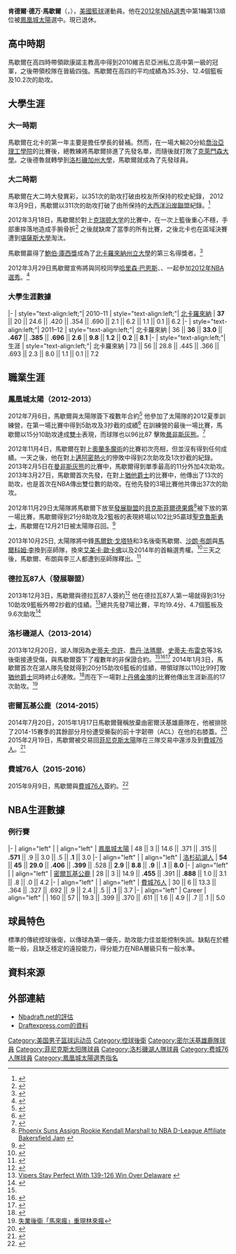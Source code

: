 {{noteTA|G1=NBA}}
{{Infobox NBA Player
| name       = 肯德爾·馬歇爾<br />Kendall Marshall
| image      = Kendall Marshall cropped.jpg
| image_size = 175px
| caption    = 馬歇爾在大學校隊時的照片
| position   = [[控球後衛|控球後衛]]
| height_ft  = 6
| height_in  = 4
| weight_lb  = 195
| league     = [[NBA|NBA]]
| team       = 
| number     = 
| nationality = {{USA}}
| birth_date  = {{birth date and age|mf=yes|1991|8|19}}
| birth_place = {{USA}}[[維吉尼亞州|維吉尼亞州]][[威廉王子縣|威廉王子郡]][[鄧弗里斯|鄧弗里斯]]
| highschool  = {{link-en|歐康諾主教高中|Bishop Denis J. O'Connell High School}}（[[阿靈頓郡_(維吉尼亞州)|阿靈頓郡 (維吉尼亞州)]]）
| college      = [[北卡羅來納大學教堂山分校|北卡羅來納大學教堂山分校]]
| draft =
| draft_year   = 2012
| draft_round  = 1
| draft_pick   = 13
| draft_team   = [[鳳凰城太陽|鳳凰城太陽]]
| career_start = 2012
| career_end   = <!-- 退休年份 --> 2017
| years1 = {{nbay|2012|full=y}} 
| team1 = [[鳳凰城太陽|鳳凰城太陽]]
| years2 = 2012 
| team2 = →[[貝克斯菲爾德果醬|貝克斯菲爾德果醬]]
| years3 = 2013 
| team3 = →[[德拉瓦87人|德拉瓦87人]]
| years4 = {{nbay|2013|full=y}} 
| team4 = [[洛杉磯湖人|洛杉磯湖人]]
| years5       = {{nbay|2014|full=y}} 
| team5        = [[密尔沃基雄鹿隊|密尔沃基雄鹿隊]]
| years6       = {{nbay|2015|full=y}}
| team6        = [[費城76人|費城76人]]
| highlights = 
*[[鮑伯·庫西獎|鮑伯·庫西獎]] (2012)
*[[美聯社|美聯社]]全美最佳陣容第三隊 2012)
*[[大西洋沿岸聯盟|大西洋沿岸聯盟]]-男子籃球第二隊 (2012)
*大西洋沿岸聯盟-男子籃球第三隊 (2011)
*大西洋沿岸聯盟-男子籃球新人隊 (2011)
*[[麥當勞高中全明星賽|麥當勞高中全明星賽]] （2010）
}}
'''肯德爾·德万·馬歇爾'''（{{lang-en|'''Kendall Dewan Marshall'''}}，{{bd|1991年|8月19日|}}），[[美國|美國]][[籃球|籃球]]運動員。他在[[2012年NBA選秀|2012年NBA選秀]]中第1輪第13順位被[[鳳凰城太陽|鳳凰城太陽]]選中。現已退休。

==高中時期==
馬歇爾在高四時帶領歐康諾主教高中得到2010維吉尼亞洲私立高中第一級的冠軍，之後帶領校隊在{{link-en|華盛頓天主教學校運動員聯賽|Washington Catholic Athletic Conference}}晉級四強。馬歇爾在高四的平均成績為35.3分、12.4個籃板及10.2次的助攻。

==大學生涯==
===大一時期===
馬歇爾在北卡的第一年主要是擔任學長{{link-en|拉里·德魯二世|Larry Drew II}}的替補。然而，在一場大輸20分給[[喬治亞理工學院|喬治亞理工學院]]的比賽後，總教練{{link-en|羅伊·威廉斯|Roy Williams (coach)}}將馬歇爾排進了先發名單，而隨後就打敗了[[克萊門森大學|克萊門森大學]]。之後德魯就轉學到[[洛杉磯加利福尼亞大學|洛杉磯加州大學]]，馬歇爾就成為了先發球員。

===大二時期===
馬歇爾在大二時大發異彩，以351次的助攻打破由校友{{link-en|Ed Cota|Ed Cota}}所保持的校史紀錄， 2012年3月9日，馬歇爾以311次的助攻打破了由{{link-en|Craig Neal|Craig Neal}}所保持的[[大西洋沿岸聯盟|大西洋沿岸聯盟]]紀錄。<ref name="autogenerated1">{{cite web |author=Andy KatzSenior Writer, ESPN.comFollowArchive |url=http://sports.espn.go.com/ncb/tournament/2011/columns/story?columnist=katz_andy&id=6224000 |title=North Carolina Tar Heels surge with Kendall Marshall in the starting lineup - NCAA tournament - ESPN |publisher=Sports.espn.go.com |date=2011-03-16 |accessdate=2012-07-11 |archive-date=2014-01-04 |archive-url=https://web.archive.org/web/20140104205755/http://sports.espn.go.com/ncb/tournament/2011/columns/story?columnist=katz_andy&id=6224000 |dead-url=no }}</ref>

2012年3月18日，馬歇爾於對上[[克瑞顿大学|克瑞顿大学]]的比賽中，在一次上籃後重心不穩，手部重摔落地造成手腕骨折<ref>{{citeweb |url=http://content.usatoday.com/communities/campusrivalry/post/2012/03/uncs-kendall-marshall-fractures-right-wrist/1#.T_ZeevWDmSo |title=Kendall Marshall fractures right wrist as UNC beats Creighton |publisher=Content.usatoday.com |date=2012-03-19 |accessdate=2012-07-11 |archive-date=2017-05-29 |archive-url=https://web.archive.org/web/20170529074031/http://content.usatoday.com/communities/campusrivalry/post/2012/03/uncs-kendall-marshall-fractures-right-wrist/1#.T_ZeevWDmSo |dead-url=no }}</ref> 之後就缺席了當季的所有比賽，之後北卡也在區域決賽遭到[[堪薩斯大學|堪薩斯大學]]淘汰。 

馬歇爾贏得了[[鮑伯·庫西獎|鮑伯·庫西獎]]成為了[[北卡羅來納州立大學|北卡羅來納州立大學]]的第三名得獎者。<ref>{{Cite web |url=http://www.tarheelblog.com/2012/03/kendall-marshall-wins-bob-cousy-award/ |title=Kendall Marshall Wins Bob Cousy Award - Tar Heel Blog |access-date=2014-02-07 |archive-url=https://web.archive.org/web/20140106103343/http://www.tarheelblog.com/2012/03/kendall-marshall-wins-bob-cousy-award/ |archive-date=2014-01-06 |dead-url=yes }}</ref>

2012年3月29日馬歇爾宣佈將與同校同學[[哈里森·巴恩斯|哈里森·巴恩斯]]、{{link-en|約翰·韓森|John Henson (basketball)}}、{{link-en|泰勒·齊勒|Tyler Zeller}}一起參加[[2012年NBA選秀|2012年NBA選秀]]。<ref name=bglobe3292012>{{cite news|last=Beard|first=Aaron|title=UNC’s Barnes, Henson, Marshall entering NBA draft|url=http://www.boston.com/sports/colleges/mens_basketball/articles/2012/03/29/uncs_barnes_henson_marshall_entering_nba_draft/|accessdate=November 28, 2013|work=Boston.com|date=March 29, 2012|archive-date=2016-03-04|archive-url=https://web.archive.org/web/20160304215744/http://www.boston.com/sports/colleges/mens_basketball/articles/2012/03/29/uncs_barnes_henson_marshall_entering_nba_draft/|dead-url=no}}</ref>

===大學生涯數據===
{{NBA player statistics start}}
|-
| style="text-align:left;"| 2010–11
| style="text-align:left;"| [[北卡羅來納柏油腳跟男子籃球隊|北卡羅來納]]
| '''37''' || 20 || 24.6 || .420 || .354 || .690 || 2.1 || 6.2 || 1.1 || 0.1 || 6.2
|-
| style="text-align:left;"| 2011–12
| style="text-align:left;"| 北卡羅來納
| 36 || '''36''' || '''33.0''' || '''.467''' || '''.385''' || '''.696''' || '''2.6''' || '''9.8''' || '''1.2''' || '''0.2''' || '''8.1'''
|-
| style="text-align:left;"| 生涯
| style="text-align:left;"| 北卡羅來納
| 73 || 56 || 28.8 || .445 || .366 || .693 || 2.3 || 8.0 || 1.1 || 0.1 || 7.2
{{S-end}}

==職業生涯==
===鳳凰城太陽（2012-2013）===
2012年7月6日，馬歇爾與太陽隊簽下複數年合約<ref>{{cite web|url=http://espn.go.com/nba/story/_/id/8170658/phoenix-suns-sign-point-guard-kendall-marshall-rookie-deal|title=Suns sign Kendall Marshall|work=ESPN.com|date=July 16, 2012|accessdate=November 28, 2013|archive-date=2016-03-25|archive-url=https://web.archive.org/web/20160325080413/http://espn.go.com/nba/story/_/id/8170658/phoenix-suns-sign-point-guard-kendall-marshall-rookie-deal|dead-url=no}}</ref> 他參加了太陽隊的2012夏季訓練營，在第一場比賽中得到5助攻及3抄截的成績<ref>{{cite web|url=http://www.nba.com/suns/news/marshall_120717|title=Marshall Makes His Suns Debut|work=NBA.com|date=July 17, 2012|accessdate=November 28, 2013|archive-date=2020-11-11|archive-url=https://web.archive.org/web/20201111231812/http://www.nba.com/suns/news/marshall_120717|dead-url=no}}</ref> 在訓練營的最後一場比賽，馬歇爾以15分10助攻達成[[雙十|雙十]]表現，而球隊也以96比87 擊敗[[孟菲斯灰熊|曼非斯灰熊]]。<ref>{{cite web |url=http://www.nba.com/summer-league/games/20120721/MEMPHX/gameinfo.html |title=Summer League: Suns 94, Grizzlies 87 |work=NBA.com |date=July 21, 2012 |accessdate=November 28, 2013 |archive-url=https://web.archive.org/web/20131026221330/http://www.nba.com/summer-league/games/20120721/MEMPHX/gameinfo.html |archive-date=2013-10-26 |dead-url=yes }}</ref>

2012年11月4日，馬歇爾在對上[[奧蘭多魔術|奧蘭多魔術]]的比賽初次亮相，但並沒有得到任何成績。一天之後，他在對上[[邁阿密熱火|邁阿密熱火]]的慘敗中得到2次助攻及1次抄截的紀錄。2013年2月5日在[[孟菲斯灰熊|曼非斯灰熊]]的比賽中，馬歇爾得到單季最高的11分外加4次助攻。2013年3月27日，馬歇爾首次先發，在對上[[猶他爵士|猶他爵士]]的比賽中，他傳出了13次的助攻，也是首次在NBA傳出雙位數的助攻。在他先發的3場比賽他共傳出37次的助攻。

2012年11月29日太陽隊將馬歇爾下放至[[NBA發展聯盟|發展聯盟]]的[[貝克斯菲爾德果醬|貝克斯菲爾德果醬]]<ref>[http://www.nba.com/dleague/news/phoenix_suns_assign_rookie_kendall_marshall_bakersfield_jam_2012_11_29.html Phoenix Suns Assign Rookie Kendall Marshall to NBA D-League Affiliate Bakersfield Jam] {{webarchive|url=https://web.archive.org/web/20121130202422/http://www.nba.com/dleague/news/phoenix_suns_assign_rookie_kendall_marshall_bakersfield_jam_2012_11_29.html |date=2012-11-30 }}</ref>被下放的第一場比賽，馬歇爾得到21分8助攻及2籃板的表現終場以102比95贏球[[聖克魯斯勇士|聖克魯斯勇士]]，馬歇爾在12月21日被太陽隊召回。<ref>{{Cite web |url=http://www.nba.com/suns/marshall-recalled-d-league |title=Marshall Recalled From D-League |access-date=2014-02-07 |archive-date=2019-05-19 |archive-url=https://web.archive.org/web/20190519023622/https://www.nba.com/suns/marshall-recalled-d-league |dead-url=no }}</ref>

2013年10月25日, 太陽隊將中鋒[[馬爾欽·戈塔特|馬爾欽·戈塔特]]和3名後衛馬歇爾、[[香农·布朗|沙朗·布朗]]與[[馬爾科姆·李|馬爾科姆·李]]換到巫師隊，換來[[艾美卡·歐卡佛|艾美卡·歐卡佛]]以及2014年的首輪選秀權。<ref>{{cite web|url=http://www.nba.com/wizards/wizards-acquire-gortat-suns|title=Wizards Acquire Gortat From Suns|work=NBA.com|publisher=Turner Sports Interactive, Inc.|accessdate=October 25, 2013|date=October 25, 2013|archive-date=2015-10-25|archive-url=https://web.archive.org/web/20151025172405/http://www.nba.com/wizards/wizards-acquire-gortat-suns|dead-url=no}}</ref>三天之後，馬歇爾、布朗與李三人都遭到巫師隊釋出。<ref>{{cite web|url=http://www.nba.com/wizards/wizards-waive-brown-lee-and-marshall|title=Wizards Waive Brown, Lee and Marshall|work=NBA.com|publisher=Turner Sports Interactive, Inc.|accessdate=October 28, 2013|date=October 28, 2013|archive-date=2019-12-28|archive-url=https://web.archive.org/web/20191228154228/https://www.nba.com/wizards/wizards-waive-brown-lee-and-marshall|dead-url=no}}</ref>

===德拉瓦87人（發展聯盟）===
2013年12月3日，馬歇爾與德拉瓦87人簽約<ref>{{cite web|url=http://www.nj.com/sixers/index.ssf/2013/12/kendall_marshall_signed_by_del_1.html|title=Kendall Marshall claimed by Delaware 87ers, Sixers D-League team|work=NJ.com|publisher=New Jersey On-Line LLC|accessdate=December 3, 2013|date=December 3, 2013|archive-date=2016-03-04|archive-url=https://web.archive.org/web/20160304034929/http://www.nj.com/sixers/index.ssf/2013/12/kendall_marshall_signed_by_del_1.html|dead-url=no}}</ref> 他在德拉瓦87人第一場就得到31分10助攻9籃板外帶2抄截的佳績。<ref>[http://www.nba.com/dleague/games/20131205/DELRGV/gameinfo.html Vipers Stay Perfect With 139-126 Win Over Delaware] {{webarchive|url=https://web.archive.org/web/20131208065211/http://www.nba.com/dleague/games/20131205/DELRGV/gameinfo.html |date=2013-12-08 }}</ref>總共先發7場比賽，平均19.4分、4.7個籃板及9.6次助攻<ref name="#1">{{cite web|url=http://www.nba.com/lakers/releases/131220kendallmarshall|title=Lakers Sign Kendall Marshall|date=December 20, 2013|work=NBA.com|publisher=Turner Sports Interactive, Inc.|accessdate=December 24, 2013|archive-date=2021-01-19|archive-url=https://web.archive.org/web/20210119173115/https://www.nba.com/lakers/releases/131220kendallmarshall|dead-url=no}}</ref>

===洛杉磯湖人（2013-2014）===
2013年12月20日，湖人隊因為[[史蒂夫·奈許|史蒂夫·奈許]]、[[喬丹·法瑪爾|喬丹·法瑪爾]]、[[史蒂夫·布雷克|史蒂夫·布雷克]]等3名後衛接連受傷，與馬歇爾簽下了複數年的非保證合約。<ref name="#1"/><ref>{{Cite web |url=http://www.latimes.com/sports/lakersnow/la-sp-ln-lakers-agree-terms-kendall-marshall-20131219,0,6451013.story#axzz2nytXOdc6 |title=Lakers agree to terms with point guard Kendall Marshall |access-date=2014-02-08 |archive-date=2014-04-22 |archive-url=https://web.archive.org/web/20140422104422/http://www.latimes.com/sports/lakersnow/la-sp-ln-lakers-agree-terms-kendall-marshall-20131219,0,6451013.story#axzz2nytXOdc6 |dead-url=no }}</ref><ref>{{Cite web |url=http://www.ettoday.net/news/20131220/308796.htm |title=NBA／湖人解救「控球荒」找發展聯盟馬歇爾扛重任 |access-date=2014-02-08 |archive-date=2014-05-10 |archive-url=https://web.archive.org/web/20140510003411/http://www.ettoday.net/news/20131220/308796.htm |dead-url=no }}</ref> 2014年1月3日，馬歇爾首次在湖人隊先發就得到20分15助攻6籃板的佳績，帶領球隊以110比99打敗[[猶他爵士|猶他爵士]]同時終止6連敗。<ref>{{Cite web |url=http://www.ettoday.net/news/20140104/312987.htm |title=NBA／湖人重演林來瘋？馬歇爾20+15讓教頭想起林書豪 |access-date=2014-02-08 |archive-date=2014-02-08 |archive-url=https://web.archive.org/web/20140208031443/http://www.ettoday.net/news/20140104/312987.htm |dead-url=no }}</ref>而在下一場對上[[丹佛金塊|丹佛金塊]]的比賽他傳出生涯新高的17次助攻。<ref>[http://news.pchome.com.tw/living/awakening/20140106/print-13890117213417343009.html 失業後衛「馬來瘋」重現林來瘋]</ref>

===密爾瓦基公鹿（2014-2015）===
2014年7月20日，2015年1月17日馬歇爾聲稱放棄由密爾沃基雄鹿隊在，他被排除了2014-15賽季的其餘部分月份遭受撕裂的前十字韌帶（ACL）在他的右膝蓋。<ref>{{cite web|title=Kendall Marshall Injury Update|url=http://www.nba.com/bucks/release/kendall-marshall-injury-update|work=NBA.com|date=January 17, 2015|accessdate=January 20, 2015|archive-date=2020-11-08|archive-url=https://web.archive.org/web/20201108095209/https://www.nba.com/bucks/release/kendall-marshall-injury-update|dead-url=no}}</ref>
2015年2月19日，馬歇爾被交易回[[菲尼克斯太陽|菲尼克斯太陽]]隊在三隊交易中還涉及到[[費城76人|費城76人]]。<ref>{{cite web|url=http://www.nba.com/suns/press-release/suns-sign-barron-10-day-contract|title=Suns Sign Barron to 10-Day Contract|work=NBA.com|date=February 21, 2015|accessdate=February 21, 2015|archive-date=2020-12-04|archive-url=https://web.archive.org/web/20201204051845/https://www.nba.com/suns/press-release/suns-sign-barron-10-day-contract|dead-url=no}}</ref>

===費城76人（2015-2016）===
2015年9月9日，馬歇爾與[[費城76人|費城76人]]簽約。<ref>{{cite web|url=http://www.nba.com/sixers/ness/150909-marshall-signed|title=Sixers Sign Kendall Marshall|work=NBA.com|date=September 9, 2015|accessdate=September 9, 2015|archive-date=2021-01-21|archive-url=https://web.archive.org/web/20210121044302/https://www.nba.com/sixers/ness/150909-marshall-signed|dead-url=no}}</ref>

==NBA生涯數據==
===例行賽===
{{NBA player statistics start}}
|-
| align="left" | {{nbay|2012}}
| align="left" | [[鳳凰城太陽|鳳凰城太陽]]
| 48 || 3 || 14.6 || .371 || .315 || '''.571''' || .9 || 3.0 || .5 || '''.1''' || 3.0
|-
| align="left" | {{nbay|2013}}
| align="left" | [[洛杉矶湖人|洛杉矶湖人]]
| '''54''' || '''45''' || '''29.0''' || '''.406''' || '''.399''' || .528 || '''2.9''' || '''8.8''' || '''.9''' || '''.1''' || '''8.0'''
|-
| align="left" | {{nbay|2014}}
| align="left" | [[密爾瓦基公鹿|密爾瓦基公鹿]]
| 28 || 3 || 14.9 || '''.455''' || .391 || '''.888''' || 1.0 || 3.1 || .8 || .0 || 4.2
|-
| align="left" | {{nbay|2015}}
| align="left" | [[費城76人|費城76人]]
| 30 || 6 || 13.3 || .364 || .327 || .692 || .9 || 2.4 || .5 || '''.1''' || 3.7
|-
| align="left" | Career
| align="left" | 
| 160 || 57 || 19.3 || .399 || .370 || .611 || 1.6 || 4.9 || .7 || .1 || 5.0
{{S-end}}

==球員特色==
標準的傳統控球後衛，以傳球為第一優先，助攻能力佳並能控制失誤。缺點在於體能一般，且缺乏穩定的遠投能力，得分能力在NBA層級只有一般水準。

==資料來源==
{{reflist}}

==外部連結==
* [http://nbadraft.net/players/kendall-marshall Nbadraft.net的評估] {{Wayback|url=http://nbadraft.net/players/kendall-marshall |date=20210313163712 }}
* [http://www.draftexpress.com/profile/Kendall-Marshall-5095/ Draftexpress.com的資料] {{Wayback|url=http://www.draftexpress.com/profile/Kendall-Marshall-5095/ |date=20210313163711 }}

{{2012 NBA Draft}}
{{鮑伯·庫西獎}}

{{Authority control}}
{{DEFAULTSORT:Marshall, Kendall}}
[[Category:美国男子篮球运动员|Category:美国男子篮球运动员]]
[[Category:控球後衛|Category:控球後衛]]
[[Category:密尔沃基雄鹿隊球員|Category:密尔沃基雄鹿隊球員]]
[[Category:菲尼克斯太阳隊球員|Category:菲尼克斯太阳隊球員]]
[[Category:洛杉磯湖人隊球員|Category:洛杉磯湖人隊球員]]
[[Category:费城76人隊球員|Category:费城76人隊球員]]
[[Category:鳳凰城太陽選秀指名|Category:鳳凰城太陽選秀指名]]